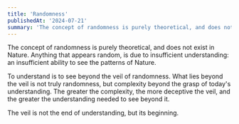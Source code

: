```yaml
---
title: 'Randomness'
publishedAt: '2024-07-21'
summary: 'The concept of randomness is purely theoretical, and does not exist in Nature.'
---
```


The concept of randomness is purely theoretical, and does not exist in Nature. Anything that appears random, is due to insufficient understanding: an insufficient ability to see the patterns of Nature.

To understand is to see beyond the veil of randomness. What lies beyond the veil is not truly randomness, but complexity beyond the grasp of today's understanding. The greater the complexity, the more deceptive the veil, and the greater the understanding needed to see beyond it.

The veil is not the end of understanding, but its beginning.
